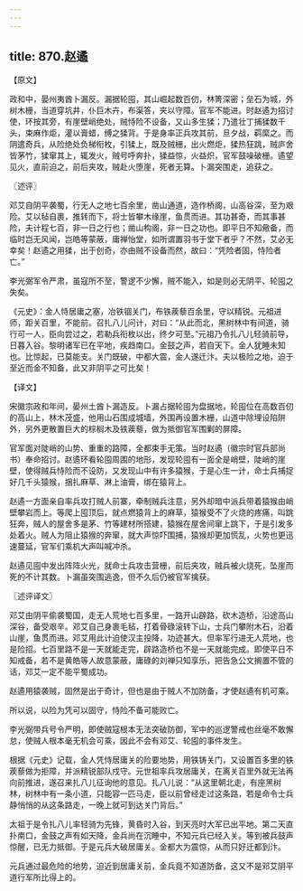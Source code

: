 ```yaml
---
---
---
```

title: 870.赵遹
---



【原文】

政和中，晏州夷酋卜漏反。漏据轮囤，其山崛起数百仞，林箐深密；垒石为城，外树木栅，当道穿坑井，仆巨木卉，布渠答，夹以守障。官军不能进。时赵遹为招讨使，环按其旁，有崖壁峭绝处，贼恃险不设备，又山多生猱；乃遣壮丁捕猱数千头，束麻作炬，灌以膏蜡，缚之猱背。于是身率正兵攻其前，旦夕战，羁縻之。而阴遣奇兵，从险绝处负梯衔枚，引猱上，既及贼栅，出火燃炬，猱热狂跳，贼庐舍皆茅竹，猱窜其上，辄发火，贼号呼奔扑，猱益惊，火益炽，官军鼓噪破栅。遹望见火，直前迫之，前后夹攻，贼赴火堕崖，死者无算。卜漏突围走，追获之。

〖述评〗

邓艾自阴平袭蜀，行无人之地七百余里，凿山通道，造作桥阁，山高谷深，至为艰险。艾以毡自裹，推转而下，将士皆攀木缘崖，鱼贯而进。其功甚奇，而其事甚险，夫计程七百，非一日之行也；凿山构阁，非一日之功也。即平日不知儆备，而临时岂无风闻，岂皓等蒙蔽，庸禅怡堂，如所谓置羽书于堂下者乎？不然，艾必无幸矣！赵遹之用猱，出于创奇，亦由贼不设备而然，故曰：“凭险者固，恃险者亡。”

李光弼军令严肃，虽寇所不至，警逻不少懈，贼不能入，如是则必无阴平、轮囤之失矣。

《元史》：金人恃居庸之塞，冶铁锢关门，布铁蒺藜百余里，守以精锐。元祖进师，距关百里，不能前。召扎八儿问计，对曰：“从此而北，黑树林中有间道，骑行可一人，臣向尝过之，若勒兵衔枚以出，终夕可至。”元祖乃令扎八儿轻骑前导，日暮入谷。黎明诸军已在平地，疾趋南口。金鼓之声，若自天下。金人犹睡未知也。比惊起，已莫能支。关门既破，中都大震，金人遂迁汴。夫以极险之地，迫于至近而金不知备，此又非阴平之可比矣！

【译文】

宋徽宗政和年间，晏州土酋卜漏造反。卜漏占据轮囤为盘据地，轮囤位在高数百仞的高山上，林木茂盛，他用山石围成城墙，外围再设置木栅，山道中除埋设陷阱外，另外更散置巨大的棕榈木及铁蒺藜，做为抵御官军围剿的屏障。

官军面对陡峭的山势、重重的路障，全都束手无策。当时赵遹（徽宗时官兵部尚书）奉命招讨。赵遹环看轮囤周围的地形，发现轮囤有一面全是峭壁，陡峭的崖壁，使得贼兵恃险而不设防，又发现山中有许多猿猴，于是心生一计，命士兵捕捉好几千头猿猴，捆扎麻草、淋上油膏，绑在猿背上。

赵遹一方面亲自率兵攻打贼人前寨，牵制贼兵注意，另外却暗中派兵带着猿猴由峭壁攀岩而上。等爬上囤顶后，就点燃猿背上的麻草，猿猴受不了火烧的疼痛，叫跳狂奔，贼人的屋舍多是茅、竹等建材所搭建，猿猴在屋舍间窜上跳下，于是引发多处着火。贼人为阻止猿猴的奔窜，就大声惊吓围捕，猿猴却更加慌乱，火势也更迅速蔓延，官军们乘机大声叫喊冲杀。

赵遹见囤中发出阵阵火光，就命士兵攻击营栅，前后夹攻，贼兵被火烧死，坠崖而死的不计其数。卜漏虽突围逃逸，但不久后仍被官军擒获。

〖述评译文〗

邓艾由阴平偷袭蜀国，走无人荒地七百多里，一路开山辟路，砍木造桥，沿途高山深谷，备受艰辛。邓艾自己身裹毛毡，打着骨碌滚转下山，士兵门攀附木石，沿着山崖，鱼贯而进。邓艾用此计迫使汉主投降，功迹甚大。但率军行进无人荒地，也是险招。七百里路不是一天就能走完，辟路造桥也不是一天就能完成。即使平日不知戒备，若不是黄皓等人故意蒙蔽，庸碌的刘禅只知享乐，把告急公文搁置不管的话，邓艾一定不能平蜀成功。

赵遹用猿袭贼，固然是出于奇计，但也是由于贼人不加防备，才使赵遹有机可乘。

所以说，以险为凭可以固守，恃险不备可能败亡。

李光弼带兵号令严明，即使贼寇根本无法突破防御，军中的巡逻警戒也丝毫不敢懈怠，使贼人根本毫无机会可乘，因此不会有邓艾、轮囤的事件发生。

根据《元史》记载，金人凭恃居庸关的险要地势，用铁铸关门，又设置百多里的铁蒺藜做为拒障，并派精锐部队戍守。元世祖率兵攻居庸关，在离关百里外就无法再向前推进，遂召来扎八儿征询他的意见。扎八儿说：“从这里朝北走，有座黑树林，树林中有一条小道，只能容一匹马走，臣以前曾经走过这条路，若是命令士兵静悄悄的从这条路走，一晚上就可到达关门背后。”

太祖于是令扎八儿率轻骑为先锋，黄昏时入谷，到天亮时大军已出平地。第二天直扑南口，金鼓之声有如天降，金兵尚在沉睡中，不知元兵已经入关。等到被兵鼓声惊醒，已无力抵御。于是元兵大破居庸关。金都大为震惊，从而只好迁都到汴。

元兵通过最危险的地势，迫近到居庸关前，金兵竟不知道防备，这又不是邓艾阴平道行军所比得上的。